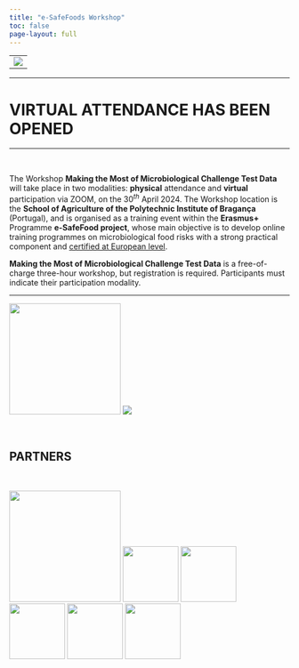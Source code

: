 ```yaml
---
title: "e-SafeFoods Workshop"
toc: false
page-layout: full
---
```


|                        |
|------------------------|
| ![](images/banner.jpg) |

___________________________
# VIRTUAL ATTENDANCE HAS BEEN OPENED
__________________________

<br>

The Workshop **Making the Most of Microbiological Challenge Test Data** will take place in two modalities: **physical** attendance and **virtual** participation via ZOOM, on the $30^{th}$ April 2024. The Workshop location is the **School of Agriculture of the Polytechnic Institute of Bragança** (Portugal), and is organised as a training event within the **Erasmus+** Programme **e-SafeFood project**, whose main objective is to develop online training programmes on microbiological food risks with a strong practical component and [certified at European level](https://www.esafefood.net/).

**Making the Most of Microbiological Challenge Test Data** is a free-of-charge three-hour workshop, but registration is required. Participants must indicate their participation modality.

------------------------------------------------------------------------

![](images/logo.png){width="200"} ![](images/erasmusplus.webp)

<br>

## PARTNERS

<br>

![](images/IPB.webp){width="200"} ![](images/ACTALIA.webp){width="100"} ![](images/ACTIA.webp){width="100"} ![](images/AERIAL.webp){width="100"} ![](images/ALIMENTO.webp){width="100"} ![](images/ISEKI.webp){width="100"}
